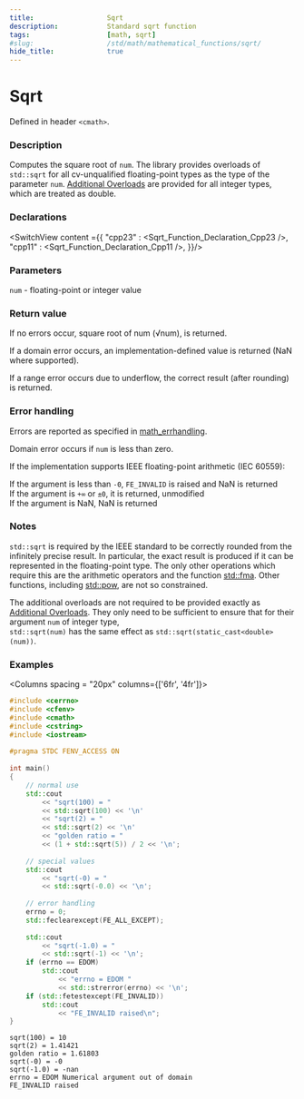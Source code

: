 ```yaml
---
title:                  Sqrt
description:            Standard sqrt function
tags:                   [math, sqrt]
#slug:                  /std/math/mathematical_functions/sqrt/
hide_title:             true
---
```




# Sqrt

Defined in header `<cmath>`.

### Description

Computes the square root of <code>num</code>. The library provides overloads of `std::sqrt` for all cv-unqualified floating-point types as the type of the parameter <code>num</code>. <Since v='cpp23'></Since>
<a href='#declarations'>Additional Overloads</a> are provided for all integer types, which are treated as <span class='col-lb'>double</span>. <Since v='cpp11'></Since>


### Declarations

<SwitchView content ={{
    "cpp23" : <Sqrt_Function_Declaration_Cpp23 />,
    "cpp11" : <Sqrt_Function_Declaration_Cpp11 />,
}}/>


### Parameters
 
<code>num</code> - floating-point or integer value

### Return value

If no errors occur, square root of num (√num), is returned.

If a domain error occurs, an implementation-defined value is returned (NaN where supported).

If a range error occurs due to underflow, the correct result (after rounding) is returned.

### Error handling

Errors are reported as specified in <a href='/docs/std/math/math_errhandling'>math_errhandling</a>.

Domain error occurs if <code>num</code> is less than zero.

If the implementation supports IEEE floating-point arithmetic (IEC 60559):

If the argument is less than `-0`, `FE_INVALID` is raised and NaN is returned <br/>
If the argument is `+∞` or `±0`, it is returned, unmodified<br/>
If the argument is NaN, NaN is returned

### Notes

`std::sqrt` is required by the IEEE standard to be correctly rounded from the infinitely precise result.
 In particular, the exact result is produced if it can be represented in the floating-point type. 
 The only other operations which require this are the arithmetic operators and the function [std::fma](/docs/std/math/mathematical_functions/fma/). Other functions, 
 including [std::pow](/docs/std/math/mathematical_functions/pow/), are not so constrained.

The additional overloads are not required to be provided exactly as <a href='#declarations'>Additional Overloads</a>. They only need to be sufficient to ensure that 
for their argument <code>num</code> of integer type, <br/>
`std::sqrt(num)` has the same effect as `std::sqrt(static_cast<double>(num))`.

### Examples



<Columns spacing = "20px" columns={['6fr', '4fr']}>
<div>

```cpp
#include <cerrno>
#include <cfenv>
#include <cmath>
#include <cstring>
#include <iostream>
 
#pragma STDC FENV_ACCESS ON
 
int main()
{
    // normal use
    std::cout 
        << "sqrt(100) = " 
        << std::sqrt(100) << '\n'
        << "sqrt(2) = " 
        << std::sqrt(2) << '\n'
        << "golden ratio = " 
        << (1 + std::sqrt(5)) / 2 << '\n';
 
    // special values
    std::cout 
        << "sqrt(-0) = " 
        << std::sqrt(-0.0) << '\n';
 
    // error handling
    errno = 0;
    std::feclearexcept(FE_ALL_EXCEPT);
 
    std::cout 
        << "sqrt(-1.0) = " 
        << std::sqrt(-1) << '\n';
    if (errno == EDOM)
        std::cout 
            << "errno = EDOM "
            << std::strerror(errno) << '\n';
    if (std::fetestexcept(FE_INVALID))
        std::cout 
            << "FE_INVALID raised\n";
}

```

</div>

<div>

```plaintext title="Possible Result"
sqrt(100) = 10
sqrt(2) = 1.41421
golden ratio = 1.61803
sqrt(-0) = -0
sqrt(-1.0) = -nan
errno = EDOM Numerical argument out of domain
FE_INVALID raised
```

</div>
</Columns>
